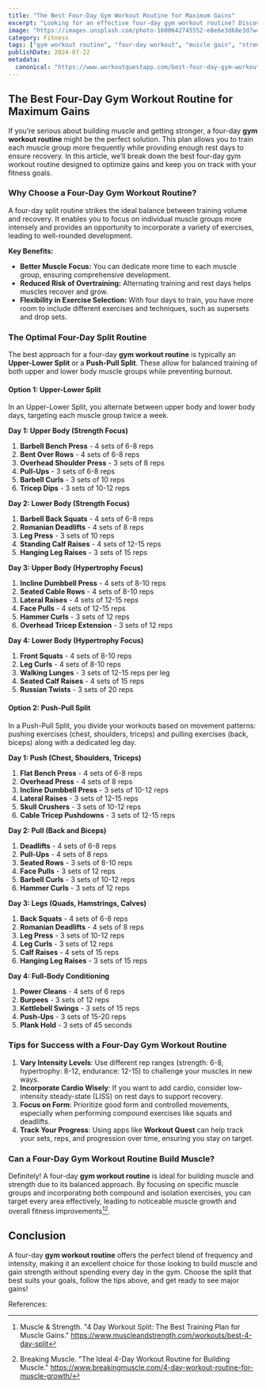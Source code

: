 ```yaml
---
title: "The Best Four-Day Gym Workout Routine for Maximum Gains"
excerpt: "Looking for an effective four-day gym workout routine? Discover a structured plan that balances muscle building, strength, and recovery for optimal results. Get the most out of your gym sessions with this four-day split."
image: "https://images.unsplash.com/photo-1600642745552-e8e6e3d68e3d?w=500&auto=format&fit=crop&q=60&ixlib=rb-4.0.3&ixid=M3wxMjA3fDB8MHxzZWFyY2h8fHxneW0lMjB3b3Jrb3V0fGVufDB8fDB8fHw%3D"
category: Fitness
tags: ["gym workout routine", "four-day workout", "muscle gain", "strength training"]
publishDate: 2024-07-22
metadata:
  canonical: "https://www.workoutquestapp.com/best-four-day-gym-workout-routine"
---
```


## The Best Four-Day Gym Workout Routine for Maximum Gains

If you’re serious about building muscle and getting stronger, a four-day **gym workout routine** might be the perfect solution. This plan allows you to train each muscle group more frequently while providing enough rest days to ensure recovery. In this article, we’ll break down the best four-day gym workout routine designed to optimize gains and keep you on track with your fitness goals.

### Why Choose a Four-Day Gym Workout Routine?

A four-day split routine strikes the ideal balance between training volume and recovery. It enables you to focus on individual muscle groups more intensely and provides an opportunity to incorporate a variety of exercises, leading to well-rounded development.

**Key Benefits:**
- **Better Muscle Focus:** You can dedicate more time to each muscle group, ensuring comprehensive development.
- **Reduced Risk of Overtraining:** Alternating training and rest days helps muscles recover and grow.
- **Flexibility in Exercise Selection:** With four days to train, you have more room to include different exercises and techniques, such as supersets and drop sets.

### The Optimal Four-Day Split Routine

The best approach for a four-day **gym workout routine** is typically an **Upper-Lower Split** or a **Push-Pull Split**. These allow for balanced training of both upper and lower body muscle groups while preventing burnout.

#### **Option 1: Upper-Lower Split**

In an Upper-Lower Split, you alternate between upper body and lower body days, targeting each muscle group twice a week.

**Day 1: Upper Body (Strength Focus)**  
1. **Barbell Bench Press** - 4 sets of 6-8 reps  
2. **Bent Over Rows** - 4 sets of 6-8 reps  
3. **Overhead Shoulder Press** - 3 sets of 8 reps  
4. **Pull-Ups** - 3 sets of 6-8 reps  
5. **Barbell Curls** - 3 sets of 10 reps  
6. **Tricep Dips** - 3 sets of 10-12 reps  

**Day 2: Lower Body (Strength Focus)**  
1. **Barbell Back Squats** - 4 sets of 6-8 reps  
2. **Romanian Deadlifts** - 4 sets of 8 reps  
3. **Leg Press** - 3 sets of 10 reps  
4. **Standing Calf Raises** - 4 sets of 12-15 reps  
5. **Hanging Leg Raises** - 3 sets of 15 reps  

**Day 3: Upper Body (Hypertrophy Focus)**  
1. **Incline Dumbbell Press** - 4 sets of 8-10 reps  
2. **Seated Cable Rows** - 4 sets of 8-10 reps  
3. **Lateral Raises** - 4 sets of 12-15 reps  
4. **Face Pulls** - 4 sets of 12-15 reps  
5. **Hammer Curls** - 3 sets of 12 reps  
6. **Overhead Tricep Extension** - 3 sets of 12 reps  

**Day 4: Lower Body (Hypertrophy Focus)**  
1. **Front Squats** - 4 sets of 8-10 reps  
2. **Leg Curls** - 4 sets of 8-10 reps  
3. **Walking Lunges** - 3 sets of 12-15 reps per leg  
4. **Seated Calf Raises** - 4 sets of 15 reps  
5. **Russian Twists** - 3 sets of 20 reps  

#### **Option 2: Push-Pull Split**

In a Push-Pull Split, you divide your workouts based on movement patterns: pushing exercises (chest, shoulders, triceps) and pulling exercises (back, biceps) along with a dedicated leg day.

**Day 1: Push (Chest, Shoulders, Triceps)**  
1. **Flat Bench Press** - 4 sets of 6-8 reps  
2. **Overhead Press** - 4 sets of 8 reps  
3. **Incline Dumbbell Press** - 3 sets of 10-12 reps  
4. **Lateral Raises** - 3 sets of 12-15 reps  
5. **Skull Crushers** - 3 sets of 10-12 reps  
6. **Cable Tricep Pushdowns** - 3 sets of 12-15 reps  

**Day 2: Pull (Back and Biceps)**  
1. **Deadlifts** - 4 sets of 6-8 reps  
2. **Pull-Ups** - 4 sets of 8 reps  
3. **Seated Rows** - 3 sets of 8-10 reps  
4. **Face Pulls** - 3 sets of 12 reps  
5. **Barbell Curls** - 3 sets of 10-12 reps  
6. **Hammer Curls** - 3 sets of 12 reps  

**Day 3: Legs (Quads, Hamstrings, Calves)**  
1. **Back Squats** - 4 sets of 6-8 reps  
2. **Romanian Deadlifts** - 4 sets of 8 reps  
3. **Leg Press** - 3 sets of 10-12 reps  
4. **Leg Curls** - 3 sets of 12 reps  
5. **Calf Raises** - 4 sets of 15 reps  
6. **Hanging Leg Raises** - 3 sets of 15 reps  

**Day 4: Full-Body Conditioning**  
1. **Power Cleans** - 4 sets of 6 reps  
2. **Burpees** - 3 sets of 12 reps  
3. **Kettlebell Swings** - 3 sets of 15 reps  
4. **Push-Ups** - 3 sets of 15-20 reps  
5. **Plank Hold** - 3 sets of 45 seconds  

### Tips for Success with a Four-Day Gym Workout Routine

1. **Vary Intensity Levels**: Use different rep ranges (strength: 6-8, hypertrophy: 8-12, endurance: 12-15) to challenge your muscles in new ways.
2. **Incorporate Cardio Wisely**: If you want to add cardio, consider low-intensity steady-state (LISS) on rest days to support recovery.
3. **Focus on Form**: Prioritize good form and controlled movements, especially when performing compound exercises like squats and deadlifts.
4. **Track Your Progress**: Using apps like **Workout Quest** can help track your sets, reps, and progression over time, ensuring you stay on target.

### Can a Four-Day Gym Workout Routine Build Muscle?

Definitely! A four-day **gym workout routine** is ideal for building muscle and strength due to its balanced approach. By focusing on specific muscle groups and incorporating both compound and isolation exercises, you can target every area effectively, leading to noticeable muscle growth and overall fitness improvements[^1][^2].

## Conclusion

A four-day **gym workout routine** offers the perfect blend of frequency and intensity, making it an excellent choice for those looking to build muscle and gain strength without spending every day in the gym. Choose the split that best suits your goals, follow the tips above, and get ready to see major gains!

References:
[^1]: Muscle & Strength. "4 Day Workout Split: The Best Training Plan for Muscle Gains." https://www.muscleandstrength.com/workouts/best-4-day-split
[^2]: Breaking Muscle. "The Ideal 4-Day Workout Routine for Building Muscle." https://www.breakingmuscle.com/4-day-workout-routine-for-muscle-growth/

